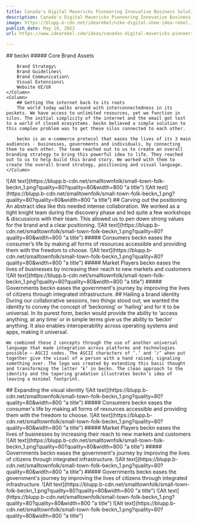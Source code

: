 ```yaml
---
title: Canada's Digital Mavericks Pioneering Innovative Business Solutions
description: Canada's Digital Mavericks Pioneering Innovative Business Solutions
image: https://blupp.b-cdn.net/idearebel/nike-digital-shoe-idea-rebel.jpeg?quality=80&width=800
publish_date: May 10, 2023
url: https://www.idearebel.com/ideas/canadas-digital-mavericks-pioneering-innovative-business-solutions/

---
```


<Column2>
    <Column>
        ## beckn
        ##### Core Brand Assets

        Brand Strategy\
        Brand Guidelines\
        Brand Communication\
        Visual Extensions\
        Website UI/UX
    </Column>
    <Column>
        ## Getting the internet back to its roots
        The world today walks around with interconnectedness in its pockets. We have access to unlimited resources, yet we function in silos. The initial simplicity of the internet and the email got lost to a world of closed ecosystems. beckn believed a simple solution to this complex problem was to get these silos connected to each other.

        beckn is an e-commerce protocol that eases the lives of its 3 main audiences - businesses, governments and individuals, by connecting them to each other. The team reached out to us to create an overall branding strategy to bring this powerful idea to life. They reached out to us to help build this brand story. We worked with them to create the overall brand strategy, positioning and visual language.
    </Column>
</Column2>

<Column2>
    <Column>
        ![Alt text](https://blupp.b-cdn.net/smalltownfolk/small-town-folk-beckn_1.png?quality=80?quality=80&width=800 "a title")
    </Column>
    <Column>
        ![Alt text](https://blupp.b-cdn.net/smalltownfolk/small-town-folk-beckn_1.png?quality=80?quality=80&width=800 "a title")
    </Column>
</Column2>


<Column>
    ## Carving out the positioning
    An abstract idea like this needed intense collaboration. We worked as a tight knight team during the discovery phase and led quite a few workshops & discussions with their team. This allowed us to pen down strong values for the brand and a clear positioning.
</Column>

<Column3>
    <Column>
        ![Alt text](https://blupp.b-cdn.net/smalltownfolk/small-town-folk-beckn_1.png?quality=80?quality=80&width=800 "a title")
        ##### Consumers
        beckn eases the consumer’s life by making all forms of resources accessible and providing them with the freedom to choose.
    </Column>
    <Column>
        ![Alt text](https://blupp.b-cdn.net/smalltownfolk/small-town-folk-beckn_1.png?quality=80?quality=80&width=800 "a title")
        ##### Market Players
        beckn eases the lives of businesses by increasing their reach to new markets and customers
    </Column>
    <Column>
        ![Alt text](https://blupp.b-cdn.net/smalltownfolk/small-town-folk-beckn_1.png?quality=80?quality=80&width=800 "a title")
        ##### Governments
        beckn eases the government's journey by improving the lives of citizens through integrated infrastructure.
    </Column>
</Column3>

<Column>
    ## Hailing a brand identity
    During our collaborative sessions, two things stood out; we wanted the identity to convey the concept of ‘beckoning’ or ‘hailing’ and for it to be universal. In its purest form, beckn would provide the ability to ‘access anything, at any time’ or in simple terms give us the ability to ‘beckn’ anything. It also enables interoperability across operating systems and apps, making it universal.

    We combined these 2 concepts through the use of another universal language that made integration across platforms and technologies possible – ASCII codes. The ASCII characters of ‘.’ and ‘/’ when put together give the visual of a person with a hand raised; signaling something over. The logo was created by extending this basic thought and transforming the letter ‘k’ in beckn. The clean approach to the identity and the tapering gradation illustrates beckn’s idea of leaving a minimal footprint.
</Column>

<Column>
    ## Expanding the visual identity
</Column>

<Column4>
    <Column>
        ![Alt text](https://blupp.b-cdn.net/smalltownfolk/small-town-folk-beckn_1.png?quality=80?quality=80&width=800 "a title")
        ##### Consumers
        beckn eases the consumer's life by making all forms of resources accessible and providing them with the freedom to choose.
    </Column>
    <Column>
        ![Alt text](https://blupp.b-cdn.net/smalltownfolk/small-town-folk-beckn_1.png?quality=80?quality=80&width=800 "a title")
        ##### Market Players
        beckn eases the lives of businesses by increasing their reach to new markets and customers
    </Column>
    <Column>
        ![Alt text](https://blupp.b-cdn.net/smalltownfolk/small-town-folk-beckn_1.png?quality=80?quality=80&width=800 "a title")
        ##### Governments
        beckn eases the government's journey by improving the lives of citizens through integrated infrastructure.
    </Column>
    <Column>
        ![Alt text](https://blupp.b-cdn.net/smalltownfolk/small-town-folk-beckn_1.png?quality=80?quality=80&width=800 "a title")
        ##### Governments
        beckn eases the government's journey by improving the lives of citizens through integrated infrastructure.
    </Column>
</Column4>

<Column3>
    <Column>
        ![Alt text](https://blupp.b-cdn.net/smalltownfolk/small-town-folk-beckn_1.png?quality=80?quality=80&width=800 "a title")
    </Column>
    <Column>
        ![Alt text](https://blupp.b-cdn.net/smalltownfolk/small-town-folk-beckn_1.png?quality=80?quality=80&width=800 "a title")
    </Column>
    <Column>
        ![Alt text](https://blupp.b-cdn.net/smalltownfolk/small-town-folk-beckn_1.png?quality=80?quality=80&width=800 "a title")
    </Column>
</Column3>
